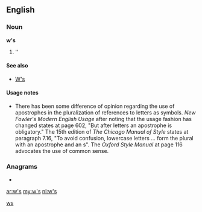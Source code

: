 {{also|WS|ws.|.ws|W's}}
==English==

===Noun===
'''w's'''

# ''{{plural of|[[w]]}}

====See also====
*[[W's]]

====Usage notes====
*There has been some difference of opinion regarding the use of apostrophes in the pluralization of references to letters as symbols.  ''New Fowler's Modern English Usage'' after noting that the usage fashion has changed states at page 602, "But after letters an apostrophe is obligatory."    The 15th edition of ''The Chicago Manual of Style'' states at paragraph 7.16, "To avoid confusion, lowercase letters ... form the plural with an apostrophe and an s".  The ''Oxford Style Manual'' at page 116 advocates the use of common sense.

===Anagrams===
* {{alphagram|[[SW#English|SW]]}}

[[Category:English terms spelled with '|ws]]

[[ar:w's]]
[[my:w's]]
[[nl:w's]]